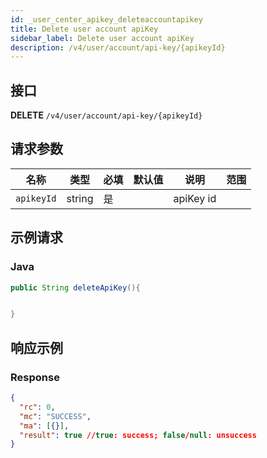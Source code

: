 ```yaml
---
id: _user_center_apikey_deleteaccountapikey
title: Delete user account apiKey
sidebar_label: Delete user account apiKey
description: /v4/user/account/api-key/{apikeyId}
---
```


## 接口

**DELETE** `/v4/user/account/api-key/{apikeyId}`

## 请求参数

| 名称       | 类型   | 必填 | 默认值 | 说明      | 范围 |
| ---------- | ------ | ---- | ------ | --------- | ---- |
| `apikeyId` | string | 是   |        | apiKey id |      |

## 示例请求

### Java

```java
public String deleteApiKey(){


}
```

## 响应示例

### Response

```json
{
  "rc": 0,
  "mc": "SUCCESS",
  "ma": [{}],
  "result": true //true: success; false/null: unsuccess
}
```
